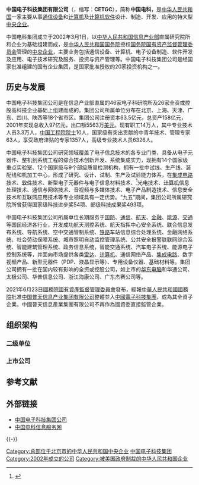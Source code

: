 {{Infobox Company 
| company_name = 中国电子科技集团有限公司
| company_name_en = China Electronics Technology Group Corporation Limited
| company_logo = 中国电子科技集团有限公司的标识.png
| type = [[中国中央企业|中国中央企业]]<br>[[国有企业|国有独资企业]]
| company_slogan =  
| abbreviated_name =
| local_code_name=CN
| local_code = 91110000710929498G 
| key_people =  董事长：[[陈肇雄|陈肇雄]]<br>总经理：[[吴曼青|吴曼青]]
| fate =  
| predecessor = 
| successor = 
| foundation = {{Start date|2002|03|01}}
| industry = [[电子业|电子业]]、[[军事工业|军事工业]]
| location = {{CHN}}[[北京市|北京市]]
| owner = {{PRC}}（国家）<br>{{Small|[[国务院国有资产监督管理委员会|国务院国资委]]代表[[中华人民共和国国务院|国务院]]履行出资人职责}}
| website = {{URL|http://www.cetc.com.cn/}}
| num_employees = 140,493人<ref>{{Cite web|url=http://en.cetc.com.cn/enzgdzkj/about_us/introduction29/index.html|title=Introduction - CETC|publisher=China Electronics Technology Group Corporation|accessdate=2018-08-25|archive-date=2016-09-15|archive-url=https://web.archive.org/web/20160915075940/http://en.cetc.com.cn/enzgdzkj/about_us/introduction29/index.html|dead-url=yes}}</ref>
| operating_income = {{increase}} 18.8亿元人民币<ref name=news1>[http://www.cetc.com.cn/zgdzkj/_300931/_301922/463036/index.html 中国电科描绘2017年发展新蓝图] {{Wayback|url=http://www.cetc.com.cn/zgdzkj/_300931/_301922/463036/index.html |date=20170315174348 }} China Electronics Technology Group 2017-02-24 (in Chinese)</ref>
| net_income =  {{increase}} 183.1亿元人民币<ref name=news1/>
| net_income_year = 2016
}}
'''中国电子科技集团有限公司'''（{{lang-en|China Electronics Technology Group Corporation Limited}}，缩写：'''CETGC'''），简称'''中国电科'''，是[[中华人民共和国|中华人民共和国]]一家主要从事[[通信设备|通信设备]]和[[计算机|计算机]]及[[计算机软件|计算机软件]]设计、制造、开发、应用的特大型[[中央企业|中央企业]]。

中国电科集团成立于2002年3月1日，以[[中华人民共和国信息产业部|中华人民共和国信息产业部]]直属研究院所和企业为基础组建而成，是[[中华人民共和国国务院|中华人民共和国国务院]]授权[[国务院国有资产监督管理委员会|国务院国有资产监督管理委员会]]管理的[[中国中央企业|中央企业]]，主要业务包括通信设备、计算机、电子设备制造、软件开发及应用、电子技术研究及服务、投资与资产管理等。中国电子科技集团公司是经国家批准组建的国有企业集团，是国家批准授权的20家投资机构之一。

== 历史与发展 ==
中国电子科技集团公司是在信息产业部直属的46家电子科研院所及26家全资或控股高科技企业基础上组建而成的。集团公司所属单位分布在北京、上海、天津、广东、四川、陕西等18个省市区。集团公司注册资本63.5亿元，总资产158亿元，2001年实现总收入97亿元，出口额5563万[[美元|美元]]。现有职工14万人，其中专业技术人员3.3万人，[[中国工程院院士|中国工程院院士]]10人，国家级有突出贡献的中青年技术、管理专家63人，享受政府津贴的专家1357人，高级专业技术人员6326人。

中国电子科技集团公司研究领域覆盖了电子信息技术的各专业门类，具备从电子元器件、整机到系统工程的综合技术创新开发、系统集成实力，现拥有14个国家级重点实验室、12个国家级与9个部级质量检测机构，拥有一批中试线、生产线、装配线和机加工中心，形成了研究、设计、试制、生产及试验能力体系，在[[集成电路|集成电路]]技术、[[软件|软件]]技术、新型电子元器件与电子信息材料技术、<ref>{{Cite web |url=http://www.cetc7.com/qsjj/index_10.aspx |title=第七所 |access-date=2018-08-25 |archive-url=https://web.archive.org/web/20180825143301/http://www.cetc7.com/qsjj/index_10.aspx |archive-date=2018-08-25 |dead-url=yes }}</ref>光电技术、[[计算机|计算机]]信息处理技术、通信与网络技术、音视频与多媒体技术、电子产品制造技术、信息安全技术和互联网应用技术等专业领域具有一定优势。“九五”期间，集团公司所属研究院所曾获得国家级科技进步奖54项、部级科技成果奖493项。

中国电子科技集团公司所属单位长期服务于[[国防|国防]]、[[通信|通信]]、[[航天|航天]]、[[金融|金融]]、[[能源|能源]]、[[交通|交通]]等国民经济各行业，开发成功航天测控系统、航天指挥中心安全系统、联合信息发布系统、导航系统、空中交通管制系统、[[铁路|铁路]]车站信息综合处理系统、金融网络系统、社会劳动保障系统、城市照明自动监控管理系统、公共安全报警联联网综合系统、智能建筑管理系统、政务信息系统，智能交通系统、汽车电子系统、能源电子控制系统等，并面向市场提供各类[[雷达|雷达]]、[[计算机|计算机]]、通信网络产品、[[集成电路|集成电路]]、数字视频产品、新型元器件（PDP、液晶显示等）、专用设备仪器、基础材料等。集团公司拥有一批在国内较有影响的全资或控股公司，如上市的[[华东电脑|华东电脑]]和华通公司、太极公司、华普信息公司、浙江海康公司、广东杰赛公司等。

2021年6月23日[[國務院國有資產監督管理委員會|國務院國有資產監督管理委員會]]發布，經報[[中華人民共和國國務院|中華人民共和國國務院]]批准[[中国普天信息产业|中国普天信息产业集团有限公司]]整體並入[[中國電子科技集團|中國電子科技集團]]，成為其全資子企業。中國普天信息產業集團有限公司不再作為國資委直接監管企業。

== 组织架构 ==
=== 二级单位 ===
{{columns-list|2|
* [[中国普天信息产业|中国普天信息产业集团有限公司]]
* [[中电网络通信有限公司|中电网络通信有限公司]]
* [[中电科技集团重庆声光电有限公司|中电科技集团重庆声光电有限公司]]
* [[中电科电子装备集团有限公司|中电科电子装备集团有限公司]]
* [[中电海康集团有限公司|中电海康集团有限公司]]
* [[中国电子科技网络信息安全有限公司|中国电子科技网络信息安全有限公司]]
* [[中电科仪器仪表有限公司|中电科仪器仪表有限公司]]
* [[中国电子科技集团公司电子科学研究院|中国电子科技集团公司电子科学研究院]]
* [[中国电子科技集团公司信息科学研究院|中国电子科技集团公司信息科学研究院]]
* [[中国电子科技集团公司第三研究所|中国电子科技集团公司第三研究所]]
* [[中国电子科技集团公司第七研究所|中国电子科技集团公司第七研究所]]
* [[中国电子科技集团公司第八研究所|中国电子科技集团公司第八研究所]]
* [[中国电子科技集团公司第九研究所|中国电子科技集团公司第九研究所]]
* [[中国电子科技集团公司第十研究所|中国电子科技集团公司第十研究所]]
* [[中国电子科技集团公司第十一研究所|中国电子科技集团公司第十一研究所]]
* [[中国电子科技集团公司第十二研究所|中国电子科技集团公司第十二研究所]]
* [[中国电子科技集团公司第十三研究所|中国电子科技集团公司第十三研究所]]
* [[中国电子科技集团公司第十四研究所|中国电子科技集团公司第十四研究所]]
* [[中国电子科技集团公司第十五研究所|中国电子科技集团公司第十五研究所]]
* [[中国电子科技集团公司第十六研究所|中国电子科技集团公司第十六研究所]]
* [[中国电子科技集团公司第十八研究所|中国电子科技集团公司第十八研究所]]
* [[中国电子科技集团公司第二十研究所|中国电子科技集团公司第二十研究所]]
* [[中国电子科技集团公司第二十一研究所|中国电子科技集团公司第二十一研究所]]
* [[中国电子科技集团公司第二十二研究所|中国电子科技集团公司第二十二研究所]]
* [[中国电子科技集团公司第二十三研究所|中国电子科技集团公司第二十三研究所]]
* [[中国电子科技集团公司第二十七研究所|中国电子科技集团公司第二十七研究所]]
* [[中国电子科技集团公司第二十八研究所|中国电子科技集团公司第二十八研究所]]
* [[中国电子科技集团公司第二十九研究所|中国电子科技集团公司第二十九研究所]]
* [[中国电子科技集团公司第三十六研究所|中国电子科技集团公司第三十六研究所]]
* [[中国电子科技集团公司第三十八研究所|中国电子科技集团公司第三十八研究所]]
* [[中国电子科技集团公司第三十九研究所|中国电子科技集团公司第三十九研究所]]
* [[中国电子科技集团公司第四十三研究所|中国电子科技集团公司第四十三研究所]]
* [[中国电子科技集团公司第四十六研究所|中国电子科技集团公司第四十六研究所]]
* [[中国电子科技集团公司第四十七研究所|中国电子科技集团公司第四十七研究所]]
* [[中国电子科技集团公司第四十九研究所|中国电子科技集团公司第四十九研究所]]
* [[中国电子科技集团公司第五十一研究所|中国电子科技集团公司第五十一研究所]]
* [[中国电子科技集团公司第五十三研究所|中国电子科技集团公司第五十三研究所]]
* [[中国电子科技集团公司第五十四研究所|中国电子科技集团公司第五十四研究所]]
* [[中国电子科技集团公司第五十五研究所|中国电子科技集团公司第五十五研究所]]
* [[中电科技国际贸易有限公司|中电科技国际贸易有限公司]]
* [[中国电子科技财务有限公司|中国电子科技财务有限公司]]
* [[中电科投资控股有限公司|中电科投资控股有限公司]]
* [[中国远东国际贸易总公司|中国远东国际贸易总公司]]
* [[中电科数字科技（集团）有限公司|中电科数字科技（集团）有限公司]]
* [[中电科航空电子有限公司|中电科航空电子有限公司]]
* [[中電科蕪湖鑽石飛機製造有限公司|中電科蕪湖鑽石飛機製造有限公司]]
* [[中电科海洋信息技术研究院有限公司|中电科海洋信息技术研究院有限公司]]
* [[中科芯集成电路股份有限公司|中科芯集成电路股份有限公司]]
* [[中电科资产经营有限公司|中电科资产经营有限公司]]
}}

=== 上市公司 ===
{{columns-list|2|
* [[国睿科技股份有限公司|国睿科技股份有限公司]]
* [[广州杰赛科技股份有限公司|广州杰赛科技股份有限公司]]
* [[杭州海康威视数字技术股份有限公司|杭州海康威视数字技术股份有限公司]]
* [[太极计算机股份有限公司|太极计算机股份有限公司]]
* [[上海华东电脑股份有限公司|上海华东电脑股份有限公司]]
* [[安徽四创电子股份有限公司|安徽四创电子股份有限公司]]
* [[卫士通信息产业股份有限公司|卫士通信息产业股份有限公司]]
* [[凤凰光学股份有限公司|凤凰光学股份有限公司]]
}}

== 参考文献 ==
{{Reflist}}

== 外部链接 ==
* [https://web.archive.org/web/20171115223627/http://www.cetc.com.cn/ 中国电子科技集团公司]
* [https://archive.is/20130425112921/http://www.cetcit.com/ 中国电科信息服务网]

{{-}}
{{中国十二大军工集团}}
{{国有重要骨干企业}}
[[Category:总部位于北京市的中华人民共和国中央企业|Category:总部位于北京市的中华人民共和国中央企业]]
[[Category:中国电子科技集团|]]
[[Category:2002年成立的公司|Category:2002年成立的公司]]
[[Category:被美国政府制裁的中华人民共和国企业|Category:被美国政府制裁的中华人民共和国企业]]